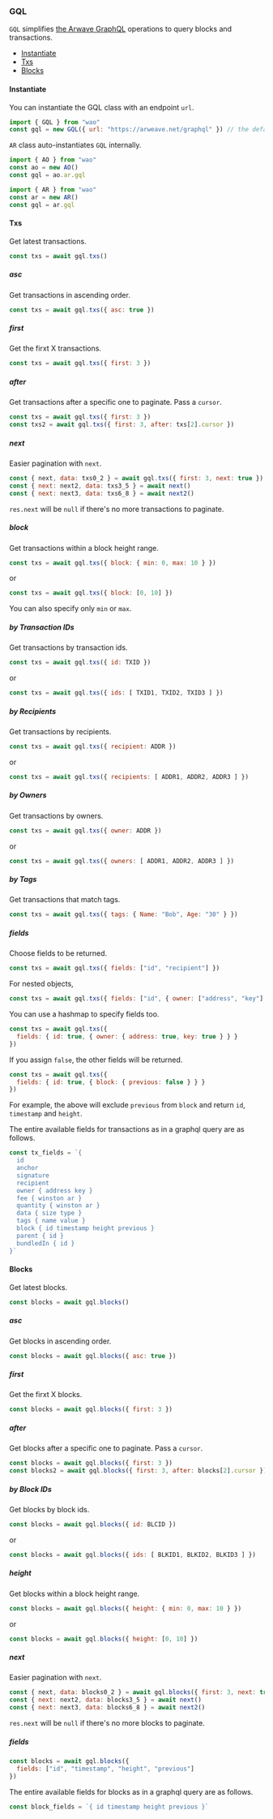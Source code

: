 ### GQL

`GQL` simplifies [the Arwave GraphQL](https://gql-guide.vercel.app/) operations to query blocks and transactions.

- [Instantiate](#instantiate-3)
- [Txs](#txs)
- [Blocks](#blocks)

#### Instantiate

You can instantiate the GQL class with an endpoint `url`.

```js
import { GQL } from "wao"
const gql = new GQL({ url: "https://arweave.net/graphql" }) // the default url
```

`AR` class auto-instantiates `GQL` internally.

```js
import { AO } from "wao"
const ao = new AO()
const gql = ao.ar.gql
```
```js
import { AR } from "wao"
const ar = new AR()
const gql = ar.gql
```

#### Txs

Get latest transactions.

```js
const txs = await gql.txs()
```

##### asc

Get transactions in ascending order.

```js
const txs = await gql.txs({ asc: true })
```

##### first

Get the firxt X transactions.

```js
const txs = await gql.txs({ first: 3 })
```

##### after

Get transactions after a specific one to paginate. Pass a `cursor`.

```js
const txs = await gql.txs({ first: 3 })
const txs2 = await gql.txs({ first: 3, after: txs[2].cursor })
```

##### next

Easier pagination with `next`.

```js
const { next, data: txs0_2 } = await gql.txs({ first: 3, next: true })
const { next: next2, data: txs3_5 } = await next()
const { next: next3, data: txs6_8 } = await next2()
```

`res.next` will be `null` if there's no more transactions to paginate.

##### block

Get transactions within a block height range.

```js
const txs = await gql.txs({ block: { min: 0, max: 10 } })
```

or


```js
const txs = await gql.txs({ block: [0, 10] })
```

You can also specify only `min` or `max`.

##### by Transaction IDs

Get transactions by transaction ids.

```js
const txs = await gql.txs({ id: TXID })
```
or

```js
const txs = await gql.txs({ ids: [ TXID1, TXID2, TXID3 ] })
```

##### by Recipients

Get transactions by recipients.

```js
const txs = await gql.txs({ recipient: ADDR })
```
or

```js
const txs = await gql.txs({ recipients: [ ADDR1, ADDR2, ADDR3 ] })
```

##### by Owners

Get transactions by owners.

```js
const txs = await gql.txs({ owner: ADDR })
```
or

```js
const txs = await gql.txs({ owners: [ ADDR1, ADDR2, ADDR3 ] })
```

##### by Tags

Get transactions that match tags.

```js
const txs = await gql.txs({ tags: { Name: "Bob", Age: "30" } })
```

##### fields

Choose fields to be returned.

```js
const txs = await gql.txs({ fields: ["id", "recipient"] })
```

For nested objects,

```js
const txs = await gql.txs({ fields: ["id", { owner: ["address", "key"] }] })
```

You can use a hashmap to specify fields too.

```js
const txs = await gql.txs({ 
  fields: { id: true, { owner: { address: true, key: true } } } 
})
```

If you assign `false`, the other fields will be returned.

```js
const txs = await gql.txs({ 
  fields: { id: true, { block: { previous: false } } } 
})
```

For example, the above will exclude `previous` from `block` and return `id`, `timestamp` and `height`.

The entire available fields for transactions as in a graphql query are as follows.

```js
const tx_fields = `{
  id 
  anchor 
  signature 
  recipient 
  owner { address key } 
  fee { winston ar } 
  quantity { winston ar } 
  data { size type } 
  tags { name value } 
  block { id timestamp height previous } 
  parent { id }
  bundledIn { id }
}`
```

#### Blocks

Get latest blocks.

```js
const blocks = await gql.blocks()
```

##### asc

Get blocks in ascending order.

```js
const blocks = await gql.blocks({ asc: true })
```

##### first

Get the firxt X blocks.

```js
const blocks = await gql.blocks({ first: 3 })
```

##### after

Get blocks after a specific one to paginate. Pass a `cursor`.

```js
const blocks = await gql.blocks({ first: 3 })
const blocks2 = await gql.blocks({ first: 3, after: blocks[2].cursor })
```

##### by Block IDs

Get blocks by block ids.

```js
const blocks = await gql.blocks({ id: BLCID })
```
or

```js
const blocks = await gql.blocks({ ids: [ BLKID1, BLKID2, BLKID3 ] })
```

##### height

Get blocks within a block height range.

```js
const blocks = await gql.blocks({ height: { min: 0, max: 10 } })
```

or


```js
const blocks = await gql.blocks({ height: [0, 10] })
```

##### next

Easier pagination with `next`.

```js
const { next, data: blocks0_2 } = await gql.blocks({ first: 3, next: true })
const { next: next2, data: blocks3_5 } = await next() 
const { next: next3, data: blocks6_8 } = await next2()
```

`res.next` will be `null` if there's no more blocks to paginate.

##### fields

```js
const blocks = await gql.blocks({ 
  fields: ["id", "timestamp", "height", "previous"]
})
```

The entire available fields for blocks as in a graphql query are as follows.

```js
const block_fields = `{ id timestamp height previous }`
```